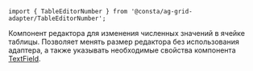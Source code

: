 
<RemadeInfo
  commponentName="TableEditorNumber"
  apiUrl="https://www.ag-grid.com/react-data-grid/component-cell-editor/"
/>

```tsx
import { TableEditorNumber } from '@consta/ag-grid-adapter/TableEditorNumber';
```

Компонент редактора для изменения численных значений в ячейке таблицы. Позволяет менять размер редактора без использования адаптера, а также указывать необходимые свойства компонента
[TextField](##LIBS.STAND|stand:uikit-components-textfield-stable).

<TableEditorNumberExample />
